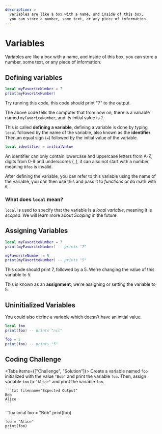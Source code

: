 ```yaml
---
description: >
  Variables are like a box with a name, and inside of this box, 
  you can store a number, some text, or any piece of information.
---
```



# Variables

Variables are like a box with a name, and inside of this box, you can store a number,
some text, or any piece of information.

## Defining variables

```lua
local myFavoriteNumber = 7
print(myFavoriteNumber)
```

Try running this code, this code should print "7" to the output.

The above code tells the computer that from now on, there is a variable named `myFavoriteNumber`, and
its initial value is `7`.

This is called **defining a variable**, defining a variable is done by typing `local` followed by the
name of the variable, also known as the **identifier**. Then an equal sign (`=`) followed by the initial
value of the variable.

```lua
local identifier = initialValue
```

An identifier can only contain lowercase and uppercase letters from A-Z, digits from 0-9 and underscores (`_`),
it can also not start with a number, meaning `0foo` is invalid.

After defining the variable, you can refer to this variable using the name of the variable, you can then use this
and pass it to *functions* or do math with it.

### What does `local` mean?

`local` is used to specify that the variable is a *local variable*, meaning it is *scoped*. We will learn more about
*Scoping* in the future.

## Assigning Variables

```lua
local myFavoriteNumber = 7
print(myFavoriteNumber) -- prints "7"

myFavoriteNumber = 5
print(myFavoriteNumber) -- prints "5"
```

This code should print 7, followed by a 5.
We're changing the value of this variable to 5.

This is known as an **assignment**, we're assigning or setting the variable to 5.

## Uninitialized Variables

You could also define a variable which doesn't have an initial value.

```lua
local foo
print(foo) -- prints "nil"

foo = 5
print(foo) -- prints "5"
```

## Coding Challenge

<Tabs items={["Challenge", "Solution"]}>
  <Tab>
    Create a variable named `foo` initialized with the value `"Bob"` and print
    the variable `foo`. Then, assign variable `foo` to `"Alice"` and print the variable `foo`.

    ```txt filename="Expected Output"
    Bob
    Alice
    ```
  </Tab>
  <Tab>
    ```lua
    local foo = "Bob"
    print(foo)

    foo = "Alice"
    print(foo)
    ```
  </Tab>
</Tabs>
